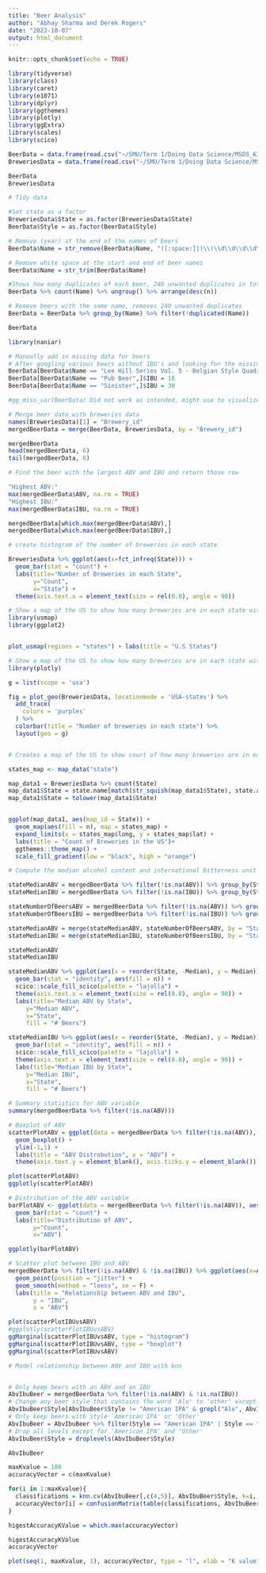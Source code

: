 ```yaml
---
title: "Beer Analysis"
author: "Abhay Sharma and Derek Rogers"
date: "2022-10-07"
output: html_document
---
```


```r
knitr::opts_chunk$set(echo = TRUE)
```

```r
library(tidyverse)
library(class)
library(caret)
library(e1071)
library(dplyr)
library(ggthemes)
library(plotly)
library(ggExtra)
library(scales)
library(scico)
```

```r
BeerData = data.frame(read.csv("~/SMU/Term 1/Doing Data Science/MSDS_6306_Doing-Data-Science-Master/Unit 8 and 9 Case Study 1/Beers.csv"))
BreweriesData = data.frame(read.csv("~/SMU/Term 1/Doing Data Science/MSDS_6306_Doing-Data-Science-Master/Unit 8 and 9 Case Study 1/Breweries.csv"))

BeerData
BreweriesData
```

```r
# Tidy data

#Set state as a factor
BreweriesData$State = as.factor(BreweriesData$State)
BeerData$Style = as.factor(BeerData$Style)

# Remove (year) at the end of the names of beers
BeerData$Name = str_remove(BeerData$Name, "([:space:]|)\\(\\d\\d\\d\\d\\)")

# Remove white space at the start and end of beer names
BeerData$Name = str_trim(BeerData$Name)

#Shows how many duplicates of each beer, 240 unwanted duplicates in total
BeerData %>% count(Name) %>% ungroup() %>% arrange(desc(n))

# Remove beers with the same name, removes 240 unwanted duplicates
BeerData = BeerData %>% group_by(Name) %>% filter(!duplicated(Name))

BeerData
```



```r
library(naniar)

# Manually add in missing data for beers
# After googling various beers without IBU's and looking for the missing value it seems like many are hard to find 
BeerData[BeerData$Name == "Lee Hill Series Vol. 5 - Belgian Style Quadrupel Ale",]$IBU = 35
BeerData[BeerData$Name == "Pub Beer",]$IBU = 18
BeerData[BeerData$Name == "Sinister",]$IBU = 30

#gg_miss_var(BeerData) Did not work as intended, might use to visualize missing values, might not be necessary
```

```r
# Merge beer data with breweries data
names(BreweriesData)[1] = "Brewery_id"
mergedBeerData = merge(BeerData, BreweriesData, by = "Brewery_id")

mergedBeerData
head(mergedBeerData, 6)
tail(mergedBeerData, 6)
```

```r
# Find the beer with the largest ABV and IBU and return those row

"Highest ABV:"
max(mergedBeerData$ABV, na.rm = TRUE)
"Highest IBU:"
max(mergedBeerData$IBU, na.rm = TRUE)

mergedBeerData[which.max(mergedBeerData$ABV),]
mergedBeerData[which.max(mergedBeerData$IBU),]
```

```r
# create histogram of the number of breweries in each state

BreweriesData %>% ggplot(aes(x=fct_infreq(State))) + 
  geom_bar(stat = "count") + 
  labs(title="Number of Breweries in each State", 
       y="Count", 
       x="State") +
  theme(axis.text.x = element_text(size = rel(0.8), angle = 90))

```

```r
# Show a map of the US to show how many breweries are in each state with usmap and ggplot2
library(usmap)
library(ggplot2)


plot_usmap(regions = "states") + labs(title = "U.S States")
```

```r
# Show a map of the US to show how many breweries are in each state with plotly
library(plotly)

g = list(scope = 'usa')

fig = plot_geo(BreweriesData, locationmode = 'USA-states') %>%
  add_trace(
    colors = 'purples'
  ) %>%
  colorbar(title = "Number of breweries in each state") %>%
  layout(geo = g)


# Creates a map of the US to show count of how many breweries are in each state;

states_map <- map_data("state")

map_data1 = BreweriesData %>% count(State)
map_data1$State = state.name[match(str_squish(map_data1$State), state.abb)]
map_data1$State = tolower(map_data1$State)


ggplot(map_data1, aes(map_id = State)) +
  geom_map(aes(fill = n), map = states_map) +
  expand_limits(x = states_map$long, y = states_map$lat) +
  labs(title = "Count of Breweries in the US")+ 
  ggthemes::theme_map() +
  scale_fill_gradient(low = "black", high = "orange")

```

```r
# Compute the median alcohol content and international bitterness unit for each state then plot with a bar chart

stateMedianABV = mergedBeerData %>% filter(!is.na(ABV)) %>% group_by(State) %>% summarise(Median = median(ABV)) %>% arrange(desc(Median))
stateMedianIBU = mergedBeerData %>% filter(!is.na(IBU)) %>% group_by(State) %>% summarise(Median = median(IBU)) %>% arrange(desc(Median))

stateNumberOfBeersABV = mergedBeerData %>% filter(!is.na(ABV)) %>% group_by(State) %>% tally()
stateNumberOfBeersIBU = mergedBeerData %>% filter(!is.na(IBU)) %>% group_by(State) %>% tally()

stateMedianABV = merge(stateMedianABV, stateNumberOfBeersABV, by = "State")
stateMedianIBU = merge(stateMedianIBU, stateNumberOfBeersIBU, by = "State")

stateMedianABV
stateMedianIBU

stateMedianABV %>% ggplot(aes(x = reorder(State, -Median), y = Median)) +
  geom_bar(stat = "identity", aes(fill = n)) +
  scico::scale_fill_scico(palette = "lajolla") +
  theme(axis.text.x = element_text(size = rel(0.8), angle = 90)) +
  labs(title="Median ABV by State", 
     y="Median ABV", 
     x="State",
     fill = "# Beers")

stateMedianIBU %>% ggplot(aes(x = reorder(State, -Median), y = Median)) +
  geom_bar(stat = "identity", aes(fill = n)) +
  scico::scale_fill_scico(palette = "lajolla") +
  theme(axis.text.x = element_text(size = rel(0.8), angle = 90)) +
  labs(title="Median IBU by State", 
     y="Median IBU", 
     x="State", 
     fill = "# Beers")

```

```r
# Summary statistics for ABV variable
summary(mergedBeerData %>% filter(!is.na(ABV)))
```

```r
# Boxplot of ABV
scatterPlotABV = ggplot(data = mergedBeerData %>% filter(!is.na(ABV)), aes(x=ABV)) + 
  geom_boxplot() +
  ylim(-1,1) +
  labs(title = "ABV Distrobution", x = "ABV") +
  theme(axis.text.y = element_blank(), axis.ticks.y = element_blank())

plot(scatterPlotABV)
ggplotly(scatterPlotABV)
```

```r
# Distribution of the ABV variable
barPlotABV <- ggplot(data = mergedBeerData %>% filter(!is.na(ABV)), aes(x=ABV)) +
  geom_bar(stat = "count") + 
  labs(title="Distribution of ABV", 
       y="Count", 
       x="ABV")

ggplotly(barPlotABV)
```


```r
# Scatter plot between IBU and ABV
mergedBeerData %>% filter(!is.na(ABV) & !is.na(IBU)) %>% ggplot(aes(x=ABV, y=IBU)) + 
  geom_point(position = "jitter") + 
  geom_smooth(method = "loess", se = F) + 
  labs(title = "Relationship between ABV and IBU", 
       y = "IBU", 
       x = "ABV")

plot(scatterPlotIBUvsABV)
#ggplotly(scatterPlotIBUvsABV)
ggMarginal(scatterPlotIBUvsABV, type = "histogram")
ggMarginal(scatterPlotIBUvsABV, type = "boxplot")
ggMarginal(scatterPlotIBUvsABV)
```



```r
# Model relationship between ABV and IBU with knn


# Only keep beers with an ABV and an IBU
AbvIbuBeer = mergedBeerData %>% filter(!is.na(ABV) & !is.na(IBU))
# Change any beer style that contains the word 'Ale' to 'other' except for 'American IPA'
AbvIbuBeer$Style[AbvIbuBeer$Style != "American IPA" & grepl("Ale", AbvIbuBeer$Style, fixed = TRUE)] = "Other"
# Only keep beers with style 'American IPA' or 'Other'
AbvIbuBeer = AbvIbuBeer %>% filter(Style == "American IPA" | Style == "Other")
# Drop all levels except for 'American IPA' and 'Other'
AbvIbuBeer$Style = droplevels(AbvIbuBeer$Style)

AbvIbuBeer

maxKvalue = 100
accuracyVector = c(maxKvalue)

for(i in 1:maxKvalue){
  classifications = knn.cv(AbvIbuBeer[,c(4,5)], AbvIbuBeer$Style, k=i, prob = TRUE)
  accuracyVector[i] = confusionMatrix(table(classifications, AbvIbuBeer$Style))$overall[1]
}

higestAccuracyKValue = which.max(accuracyVector)

higestAccuracyKValue
accuracyVector

plot(seq(1, maxKvalue, 1), accuracyVector, type = "l", xlab = "K value", ylab = "accuracy", main = "accuracy for k values")

```